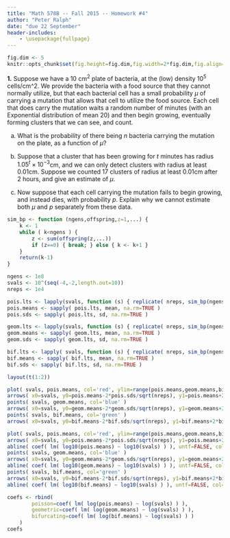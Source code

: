 ```yaml
---
title: "Math 578B -- Fall 2015 -- Homework #4"
author: "Peter Ralph"
date: "due 22 September"
header-includes:
    - \usepackage{fullpage}
---
```


\newcommand{\calA}{\mathcal{A}}
\renewcommand{\P}{\mathbb{P}}
\newcommand{\E}{\mathbb{E}}
\newcommand{\given}{\mid}
\newcommand{\oneb}{\mathbf{1}}
\newcommand{\cor}{\text{cor}\,}

<!-- wrap solutions in \ifdef{SOLUTIONS} ... \endif -->

```r
fig.dim <- 5
knitr::opts_chunk$set(fig.height=fig.dim,fig.width=2*fig.dim,fig.align='center')
```


**1.** 
Suppose we have a 10 cm$^2$ plate of bacteria, at the (low) density $10^5$ cells/cm^2.
We provide the bacteria with a food source that they cannot normally utilize,
but that each bacterial cell has a small probability $\mu$ of carrying a mutation
that allows that cell to utilize the food source.
Each cell that does carry the mutation 
waits a random number of minutes (with an Exponential distribution of mean 20)
and then begin growing,
eventually forming clusters that we can see, and count.

a.  What is the probability of there being $n$ bacteria carrying the mutation on the plate, 
    as a function of $\mu$?

b.  Suppose that a cluster that has been growing for $t$ minutes has radius $1.05^t \times 10^{-3}$cm,
    and we can only detect clusters with radius at least 0.01cm.
    Suppose we counted 17 clusters of radius at least 0.01cm after 2 hours,
    and give an estimate of $\mu$.

c.  Now suppose that each cell carrying the mutation fails to begin growing,
    and instead dies, with probability $p$.
    Explain why we cannot estimate both $\mu$ and $p$ separately from these data.


```r
sim_bp <- function (ngens,offspring,z=1,...) {
    k <- 1
    while ( k<ngens ) {
        z <- sum(offspring(z,...)) 
        if (z==0) { break; } else { k <- k+1 }
    }
    return(k-1)
}

ngens <- 1e8
svals <- 10^(seq(-4,-2,length.out=10))
nreps <- 1e4

pois.lts <- lapply(svals, function (s) { replicate( nreps, sim_bp(ngens,rpois,lambda=1-s) ) } )
pois.means <- sapply( pois.lts, mean, na.rm=TRUE )
pois.sds <- sapply( pois.lts, sd, na.rm=TRUE )

geom.lts <- lapply(svals, function (s) { replicate( nreps, sim_bp(ngens,rgeom,prob=1/(2-s)) ) } )
geom.means <- sapply( geom.lts, mean, na.rm=TRUE )
geom.sds <- sapply( geom.lts, sd, na.rm=TRUE )

bif.lts <- lapply( svals, function (s) { replicate( nreps, sim_bp(ngens,rbinom,size=2,prob=(1-s)/2)) } )
bif.means <- sapply( bif.lts, mean, na.rm=TRUE )
bif.sds <- sapply( bif.lts, sd, na.rm=TRUE )

layout(t(1:2))

plot( svals, pois.means, col='red', ylim=range(pois.means,geom.means,bif.means) )
arrows( x0=svals, y0=pois.means-2*pois.sds/sqrt(nreps), y1=pois.means+2*pois.sds/sqrt(nreps), angle=90, code=3, col='red' )
points( svals, geom.means, col='blue' )
arrows( x0=svals, y0=geom.means-2*geom.sds/sqrt(nreps), y1=geom.means+2*geom.sds/sqrt(nreps), angle=90, code=3, col='blue' )
points( svals, bif.means, col='green' )
arrows( x0=svals, y0=bif.means-2*bif.sds/sqrt(nreps), y1=bif.means+2*bif.sds/sqrt(nreps), angle=90, code=3, col='green' )

plot( svals, pois.means, col='red', ylim=range(pois.means,geom.means,bif.means), log='xy' )
arrows( x0=svals, y0=pois.means-2*pois.sds/sqrt(nreps), y1=pois.means+2*pois.sds/sqrt(nreps), angle=90, code=3, col='red' )
abline( coef( lm( log10(pois.means) ~ log10(svals) ) ), untf=FALSE, col='red' )
points( svals, geom.means, col='blue' )
arrows( x0=svals, y0=geom.means-2*geom.sds/sqrt(nreps), y1=geom.means+2*geom.sds/sqrt(nreps), angle=90, code=3, col='blue' )
abline( coef( lm( log10(geom.means) ~ log10(svals) ) ), untf=FALSE, col='blue' )
points( svals, bif.means, col='green' )
arrows( x0=svals, y0=bif.means-2*bif.sds/sqrt(nreps), y1=bif.means+2*bif.sds/sqrt(nreps), angle=90, code=3, col='green' )
abline( coef( lm( log10(bif.means) ~ log10(svals) ) ), untf=FALSE, col='green' )

coefs <- rbind(
        poisson=coef( lm( log(pois.means) ~ log(svals) ) ),
        geometric=coef( lm( log(geom.means) ~ log(svals) ) ),
        bifurcating=coef( lm( log(bif.means) ~ log(svals) ) )
    )
coefs

```
